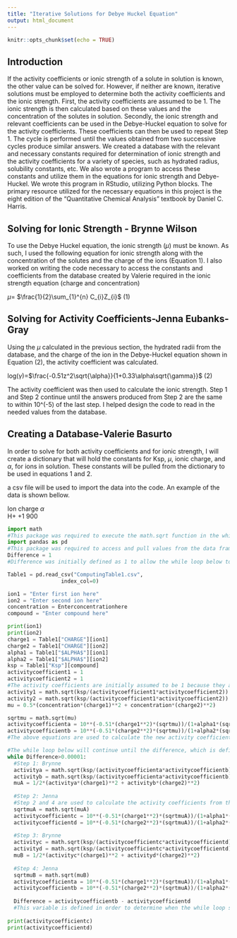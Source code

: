 ---
title: "Iterative Solutions for Debye Huckel Equation"
output: html_document
---

```{r setup, include=FALSE}
knitr::opts_chunk$set(echo = TRUE)
```
## Introduction

If the activity coefficients or ionic strength of a solute in solution is known, the other value can be solved for. However, if neither are known, iterative solutions must be employed to determine both the activity coefficients and the ionic strength. 
First, the activity coefficients are assumed to be 1. The ionic strength is then calculated based on these values and the concentration of the solutes in solution. Secondly, the ionic strength and relevant coefficients can be used in the Debye-Huckel equation to solve for the activity coefficients. These coefficients can then be used to repeat Step 1. The cycle is performed until the values obtained from two successive cycles produce similar answers. 
We created a database with the relevant and necessary constants required for determination of ionic strength and the activity coefficients for a variety of species, such as hydrated radius, solubility constants, etc. We also wrote a program to access these constants and utilize them in the equations for ionic strength and Debye-Huckel. We wrote this program in RStudio, utilizing Python blocks. The primary resource utilized for the necessary equations in this project is the eight edition of the "Quantitative Chemical Analysis" textbook by Daniel C. Harris. 

## Solving for Ionic Strength - Brynne Wilson

To use the Debye Huckel equation, the ionic strength ($\mu$) must be known. As such, I used the following equation for ionic strength along with the concentration of the solutes and the charge of the ions (Equation 1). I also worked on writing the code necessary to access the constants and coefficients from the database created by Valerie required in the ionic strength equation (charge and concentration) 

$\mu$= $\frac{1}{2}\sum_{1}^{n} C_{i}Z_{i}$		                                                            	                                (1)  
 

## Solving for Activity Coefficients-Jenna Eubanks-Gray

Using the $\mu$ calculated in the previous section, the hydrated radii from the database, and the charge of the ion in the Debye-Huckel equation shown in Equation (2), the activity coefficient was calculated. 

log($\gamma$)=$\frac{-0.51z^2\sqrt{\alpha}}{1+0.33\alpha\sqrt{\gamma}}$    (2)

The activity coefficient was then used to calculate the ionic strength. Step 1 and Step 2 continue until the answers produced from Step 2 are the same to within 10^(-5) of the last step. I helped design the code to read in the needed values from the database. 

## Creating a Database-Valerie Basurto 

In order to solve for both activity coefficients and for ionic strength, I will create a dictionary that will hold the constants for Ksp, $\mu$, ionic charge, and  $\alpha$, for ions in solution. These constants will be pulled from the dictionary to be used in equations 1 and 2. 

a csv file will be used to import the data into the code. An example of the data is shown bellow. 

Ion    charge   $\alpha$     
H+       +1        900      

```{python}
import math 
#This package was required to execute the math.sqrt function in the while loop below. 
import pandas as pd 
#This package was required to access and pull values from the data frames containing the constants. 
Difference = 1 
#Difference was initially defined as 1 to allow the while loop below to run. 

Table1 = pd.read_csv("ComputingTable1.csv",
                 index_col=0)

ion1 = "Enter first ion here"
ion2 = "Enter second ion here"
concentration = Enterconcentrationhere
compound = "Enter compound here"

print(ion1) 
print(ion2) 
charge1 = Table1["CHARGE"][ion1] 
charge2 = Table1["CHARGE"][ion2] 
alpha1 = Table1["$ALPHA$"][ion1] 
alpha2 = Table1["$ALPHA$"][ion2] 
ksp = Table1["Ksp"][compound] 
activitycoefficient1 = 1
activitycoefficient2 = 1
#The activity coefficients are initially assumed to be 1 because they are unknown. 
activity1 = math.sqrt(ksp/(activitycoefficient1*activitycoefficient2))
activity2 = math.sqrt(ksp/(activitycoefficient1*activitycoefficient2))
mu = 0.5*(concentration*(charge1)**2 + concentration*(charge2)**2)

sqrtmu = math.sqrt(mu) 
activitycoefficienta = 10**(-0.51*(charge1**2)*(sqrtmu))/(1+alpha1*(sqrtmu)/305)
activitycoefficientb = 10**(-0.51*(charge2**2)*(sqrtmu))/(1+alpha2*(sqrtmu)/305)
#The above equations are used to calculate the new activity coefficients from the mu calculated above. 

#The while loop below will continue until the difference, which is defined below, is less than 0.00001. 
while Difference>0.00001:
  #Step 1: Brynne
  activitya = math.sqrt(ksp/(activitycoefficienta*activitycoefficientb))
  activityb = math.sqrt(ksp/(activitycoefficienta*activitycoefficientb))
  muA = 1/2*(activitya*(charge1)**2 + activityb*(charge2)**2)
    
  #Step 2: Jenna   
  #Step 2 and 4 are used to calculate the activity coefficients from the mu found in Step 1 and 3, the charges of the ions, and the hydrated radius. 
  sqrtmuA = math.sqrt(muA)
  activitycoefficientc = 10**(-0.51*(charge1**2)*(sqrtmuA))/(1+alpha1*(sqrtmuA)/305)
  activitycoefficientd = 10**(-0.51*(charge2**2)*(sqrtmuA))/(1+alpha2*(sqrtmuA)/305)
     
  #Step 3: Brynne 
  activityc = math.sqrt(ksp/(activitycoefficientc*activitycoefficientd))
  activityd = math.sqrt(ksp/(activitycoefficientc*activitycoefficientd))
  muB = 1/2*(activityc*(charge1)**2 + activityd*(charge2)**2)
      
  #Step 4: Jenna  
  sqrtmuB = math.sqrt(muB) 
  activitycoefficienta = 10**(-0.51*(charge1**2)*(sqrtmuA))/(1+alpha1*(sqrtmuA)/305)
  activitycoefficientb = 10**(-0.51*(charge2**2)*(sqrtmuA))/(1+alpha2*(sqrtmuA)/305)
      
  Difference = activitycoefficientb - activitycoefficientd   
  #This variable is defined in order to determine when the while loop should end. The while loop will end when the values calculated for the activity coefficients are very close. 
  
print(activitycoefficientc)
print(activitycoefficientd)
```
